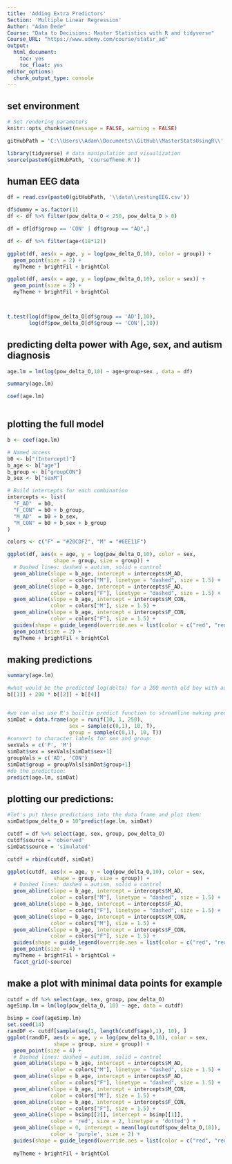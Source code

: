 ```yaml
---
title: 'Adding Extra Predictors'
Section: 'Multiple Linear Regression'
Author: "Adam Dede"
Course: "Data to Decisions: Master Statistics with R and tidyverse"
Course_URL: "https://www.udemy.com/course/statsr_ad" 
output: 
  html_document:
    toc: yes
    toc_float: yes
editor_options:
  chunk_output_type: console
---
```



## set environment

```r

# Set rendering parameters
knitr::opts_chunk$set(message = FALSE, warning = FALSE)

gitHubPath = 'C:\\Users\\Adam\\Documents\\GitHub\\MasterStatsUsingR\\'

library(tidyverse) # data manipulation and visualization
source(paste0(gitHubPath, 'courseTheme.R'))


```

## human EEG data 

```r

df = read.csv(paste0(gitHubPath, '\\data\\restingEEG.csv'))

df$dummy = as.factor(1) 
df <- df %>% filter(pow_delta_O < 250, pow_delta_O > 0)

df = df[df$group == 'CON' | df$group == "AD",]

df <- df %>% filter(age<(18*12))

ggplot(df, aes(x = age, y = log(pow_delta_O,10), color = group)) + 
  geom_point(size = 2) + 
  myTheme + brightFil + brightCol 

ggplot(df, aes(x = age, y = log(pow_delta_O,10), color = sex)) + 
  geom_point(size = 2) + 
  myTheme + brightFil + brightCol 



t.test(log(df$pow_delta_O[df$group == 'AD'],10), 
       log(df$pow_delta_O[df$group == 'CON'],10))


```

## predicting delta power with Age, sex, and autism diagnosis

```r


age.lm = lm(log(pow_delta_O,10) ~ age+group+sex , data = df)

summary(age.lm)

coef(age.lm)



```

## plotting the full model

```r

b <- coef(age.lm)

# Named access
b0 <- b["(Intercept)"]
b_age <- b["age"]
b_group <- b["groupCON"]
b_sex <- b["sexM"]

# Build intercepts for each combination
intercepts <- list(
  "F_AD"  = b0,
  "F_CON" = b0 + b_group,
  "M_AD"  = b0 + b_sex,
  "M_CON" = b0 + b_sex + b_group
)

colors <- c("F" = "#20CDF2", "M" = "#6EE11F")

ggplot(df, aes(x = age, y = log(pow_delta_O,10), color = sex, 
               shape = group, size = group)) + 
  # Dashed lines: dashed = autism, solid = control
  geom_abline(slope = b_age, intercept = intercepts$M_AD,  
              color = colors["M"], linetype = "dashed", size = 1.5) +
  geom_abline(slope = b_age, intercept = intercepts$F_AD,  
              color = colors["F"], linetype = "dashed", size = 1.5) +
  geom_abline(slope = b_age, intercept = intercepts$M_CON,  
              color = colors["M"], size = 1.5) +
  geom_abline(slope = b_age, intercept = intercepts$F_CON,  
              color = colors["F"], size = 1.5) +
  guides(shape = guide_legend(override.aes = list(color = c("red", "red")))) +
  geom_point(size = 2) +
  myTheme + brightFil + brightCol

```

## making predictions 

```r

summary(age.lm)

#what would be the predicted log(delta) for a 200 month old boy with autism? 
b[[1]] + 200 * b[[2]] + b[[4]]


#we can also use R's builtin predict function to streamline making predictions
simDat = data.frame(age = runif(10, 1, 250), 
                    sex = sample(c(0,1), 10, T), 
                    group = sample(c(0,1), 10, T))
#convert to character labels for sex and group: 
sexVals = c('F', 'M')
simDat$sex = sexVals[simDat$sex+1]
groupVals = c('AD', 'CON')
simDat$group = groupVals[simDat$group+1]
#do the prediction: 
predict(age.lm, simDat)

```

## plotting our predictions: 

```r
#let's put these predictions into the data frame and plot them: 
simDat$pow_delta_O = 10^predict(age.lm, simDat)

cutdf = df %>% select(age, sex, group, pow_delta_O)
cutdf$source = 'observed'
simDat$source = 'simulated'

cutdf = rbind(cutdf, simDat)

ggplot(cutdf, aes(x = age, y = log(pow_delta_O,10), color = sex, 
               shape = group, size = group)) + 
  # Dashed lines: dashed = autism, solid = control
  geom_abline(slope = b_age, intercept = intercepts$M_AD,  
              color = colors["M"], linetype = "dashed", size = 1.5) +
  geom_abline(slope = b_age, intercept = intercepts$F_AD,  
              color = colors["F"], linetype = "dashed", size = 1.5) +
  geom_abline(slope = b_age, intercept = intercepts$M_CON,  
              color = colors["M"], size = 1.5) +
  geom_abline(slope = b_age, intercept = intercepts$F_CON,  
              color = colors["F"], size = 1.5) +
  guides(shape = guide_legend(override.aes = list(color = c("red", "red")))) +
  geom_point(size = 4) +
  myTheme + brightFil + brightCol + 
  facet_grid(~source)


```

## make a plot with minimal data points for example

```r
cutdf = df %>% select(age, sex, group, pow_delta_O)
ageSimp.lm = lm(log(pow_delta_O, 10) ~ age, data = cutdf)

bsimp = coef(ageSimp.lm)
set.seed(14)
randDF <- cutdf[sample(seq(1, length(cutdf$age),1), 10), ]
ggplot(randDF, aes(x = age, y = log(pow_delta_O,10), color = sex, 
               shape = group, size = group)) + 
  geom_point(size = 4) +
  # Dashed lines: dashed = autism, solid = control
  geom_abline(slope = b_age, intercept = intercepts$M_AD,  
              color = colors["M"], linetype = "dashed", size = 1.5) +
  geom_abline(slope = b_age, intercept = intercepts$F_AD,  
              color = colors["F"], linetype = "dashed", size = 1.5) +
  geom_abline(slope = b_age, intercept = intercepts$M_CON,  
              color = colors["M"], size = 1.5) +
  geom_abline(slope = b_age, intercept = intercepts$F_CON,  
              color = colors["F"], size = 1.5) +
  geom_abline(slope = bsimp[[2]], intercept = bsimp[[1]],
              color = 'red', size = 2, linetype = 'dotted') +
  geom_abline(slope = 0, intercept = mean(log(cutdf$pow_delta_O,10)),
              color = 'purple', size = 2) +
  guides(shape = guide_legend(override.aes = list(color = c("red", "red")))) +
  
  myTheme + brightFil + brightCol

```


